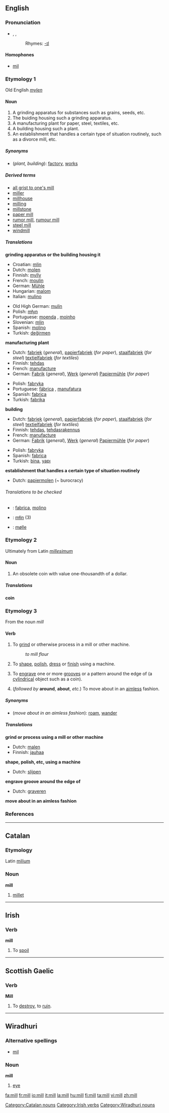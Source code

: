 ==English==

===Pronunciation===
*{{AHD|mĭl}}, {{IPA|/mɪl/}}, {{SAMPA|/mIl/}}
*:Rhymes: [[Rhymes:English:-ɪl|-ɪl]]

====Homophones====
*[[mil]]

===Etymology 1===
Old English ''[[mylen]]''

====Noun====
{{en-noun}}

# A grinding apparatus for substances such as grains, seeds, etc.
# The buiding housing such a grinding apparatus.
# A manufacturing plant for paper, steel, textiles, etc.
# A building housing such a plant.
# An establishment that handles a certain type of situation routinely, such as a divorce mill, etc.

=====Synonyms=====
*(''plant, building''): [[factory]], [[works]]

=====Derived terms=====
*[[all grist to one's mill]]
*[[miller]]
*[[millhouse]]
*[[milling]]
*[[millstone]]
*[[paper mill]]
*[[rumor mill]], [[rumour mill]]
*[[steel mill]]
*[[windmill]]

=====Translations=====
'''grinding apparatus or the building housing it'''
{{top}}
*Croatian: [[mlin]] {{m}}
*Dutch: [[molen]] {{m}}
*Finnish: [[mylly]]
*French: [[moulin]] {{m}}
*German: [[Mühle]] {{f}}
*Hungarian: [[malom]]
*Italian: [[mulino]] {{m}}
{{mid}}
*Old High German: [[mulin]] {{f}}
*Polish: [[młyn]] {{m}}
*Portuguese: [[moenda]] {{f}}, [[moinho]] {{m}}
*Slovenian: [[mlin]] {{m}}
*Spanish: [[molino]] {{m}}
*Turkish: [[değirmen]]
{{bottom}}

'''manufacturing plant'''
{{top}}
*Dutch: [[fabriek]] {{f}} (''general''), [[papierfabriek]] {{f}} (''for paper''), [[staalfabriek]] (''for steel'') [[textielfabriek]] (''for textiles'')
*Finnish: [[tehdas]]
*French: [[manufacture]] {{f}}
*German: [[Fabrik]] {{f}} (''general''), [[Werk]] {{n}} (''general'') [[Papiermühle]] {{f}} (''for paper'')
{{mid}}
*Polish: [[fabryka]] {{f}}
*Portuguese: [[fábrica]] {{f}}, [[manufatura]] {{f}}
*Spanish: [[fabrica]] {{f}}
*Turkish: [[fabrika]]
{{bottom}}

'''building'''
{{top}}
*Dutch: [[fabriek]] {{f}} (''general''), [[papierfabriek]] {{f}} (''for paper''), [[staalfabriek]] (''for steel'') [[textielfabriek]] (''for textiles'')
*Finnish: [[tehdas]], [[tehdasrakennus]]
*French: [[manufacture]] {{f}}
*German: [[Fabrik]] {{f}} (''general''), [[Werk]] {{n}} (''general'') [[Papiermühle]] {{f}} (''for paper'')
{{mid}}
*Polish: [[fabryka]] {{f}}
*Spanish: [[fabrica]] {{f}}
*Turkish: [[bina]], [[yapı]]
{{bottom}}

'''establishment that handles a certain type of situation routinely'''
{{top}}
*Dutch: [[papiermolen]] (~ burocracy)
{{mid}}
{{bottom}}

======Translations to be checked======
{{checktrans}}

*{{ttbc|Interlingua}}: [[fabrica]], [[molino]]
*{{ttbc|Kashubian}}: [[młin]] {{m}} (3)
*{{ttbc|Norwegian}}: [[mølle]]

===Etymology 2===
Ultimately from Latin ''[[millesimum]]''

====Noun====
{{en-noun}}

# An obsolete coin with value one-thousandth of a dollar.

=====Translations=====
'''coin'''
{{top}}
{{mid}}
{{bottom}}

===Etymology 3===
From the noun ''mill''

====Verb====
{{en-verb}}

# {{transitive}} To [[grind]] or otherwise process in a mill or other machine.
#: ''to mill flour''
# {{transitive}} To [[shape]], [[polish]], [[dress]] or [[finish]] using a machine.
# {{transitive}} To [[engrave]] one or more [[groove]]s or a pattern around the edge of (a [[cylindrical]] object such as a coin).
# {{intransitive}} (''followed by'' '''around''', '''about''', ''etc.'') To move about in an [[aimless]] fashion.

=====Synonyms=====
*(''move about in an aimless fashion''): [[roam]], [[wander]]

=====Translations=====
'''grind or process using a mill or other machine'''
{{top}}
*Dutch: [[malen]]
*Finnish: [[jauhaa]]
{{mid}}
{{bottom}}

'''shape, polish, etc, using a machine'''
{{top}}
*Dutch: [[slijpen]]
{{mid}}
{{bottom}}

'''engrave groove around the edge of'''
{{top}}
*Dutch: [[graveren]]
{{mid}}
{{bottom}}

'''move about in an aimless fashion'''
{{top}}
{{mid}}
{{bottom}}

===References===
{{R:Century 1911}}
{{R:Webster 1913}}

----

==Catalan==

===Etymology===
Latin [[milium]]

===Noun===
'''mill'''

# [[millet]]

[[Category:Catalan nouns]]

----

==Irish==

===Verb===
'''mill'''

# To [[spoil]]

[[Category:Irish verbs]]

----

==Scottish Gaelic==

===Verb===
'''Mill'''

# To [[destroy]], to [[ruin]].

----

==Wiradhuri==

===Alternative spellings===
*[[mil]]

===Noun===
'''mill'''

# [[eye]]

[[Category:Wiradhuri nouns]]

[[fa:mill]]
[[fr:mill]]
[[io:mill]]
[[it:mill]]
[[la:mill]]
[[hu:mill]]
[[fi:mill]]
[[ta:mill]]
[[vi:mill]]
[[zh:mill]]